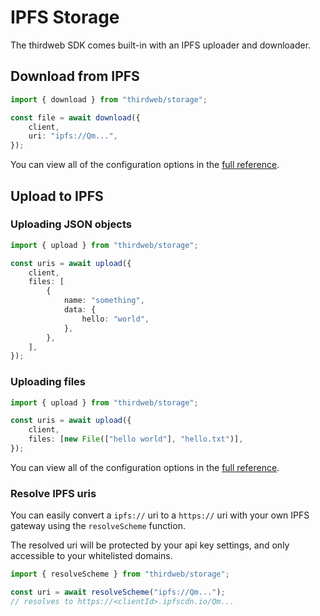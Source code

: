 # IPFS Storage

The thirdweb SDK comes built-in with an IPFS uploader and downloader.

## Download from IPFS

```ts
import { download } from "thirdweb/storage";

const file = await download({
	client,
	uri: "ipfs://Qm...",
});
```

You can view all of the configuration options in the [full reference](/references/typescript/v5/download).

## Upload to IPFS

### Uploading JSON objects

```ts
import { upload } from "thirdweb/storage";

const uris = await upload({
	client,
	files: [
		{
			name: "something",
			data: {
				hello: "world",
			},
		},
	],
});
```

### Uploading files

```ts
import { upload } from "thirdweb/storage";

const uris = await upload({
	client,
	files: [new File(["hello world"], "hello.txt")],
});
```

You can view all of the configuration options in the [full reference](/references/typescript/v5/upload).

### Resolve IPFS uris

You can easily convert a `ipfs://` uri to a `https://` uri with your own IPFS gateway using the `resolveScheme` function.

The resolved uri will be protected by your api key settings, and only accessible to your whitelisted domains.

```ts
import { resolveScheme } from "thirdweb/storage";

const uri = await resolveScheme("ipfs://Qm...");
// resolves to https://<clientId>.ipfscdn.io/Qm...
```